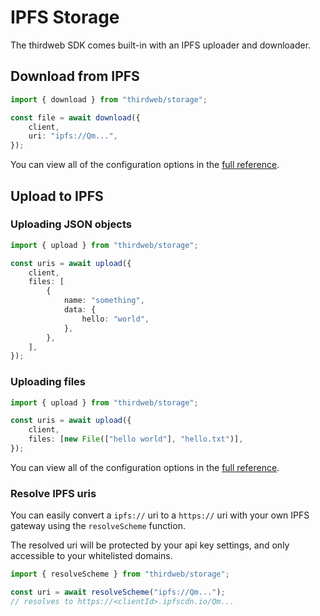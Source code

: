 # IPFS Storage

The thirdweb SDK comes built-in with an IPFS uploader and downloader.

## Download from IPFS

```ts
import { download } from "thirdweb/storage";

const file = await download({
	client,
	uri: "ipfs://Qm...",
});
```

You can view all of the configuration options in the [full reference](/references/typescript/v5/download).

## Upload to IPFS

### Uploading JSON objects

```ts
import { upload } from "thirdweb/storage";

const uris = await upload({
	client,
	files: [
		{
			name: "something",
			data: {
				hello: "world",
			},
		},
	],
});
```

### Uploading files

```ts
import { upload } from "thirdweb/storage";

const uris = await upload({
	client,
	files: [new File(["hello world"], "hello.txt")],
});
```

You can view all of the configuration options in the [full reference](/references/typescript/v5/upload).

### Resolve IPFS uris

You can easily convert a `ipfs://` uri to a `https://` uri with your own IPFS gateway using the `resolveScheme` function.

The resolved uri will be protected by your api key settings, and only accessible to your whitelisted domains.

```ts
import { resolveScheme } from "thirdweb/storage";

const uri = await resolveScheme("ipfs://Qm...");
// resolves to https://<clientId>.ipfscdn.io/Qm...
```